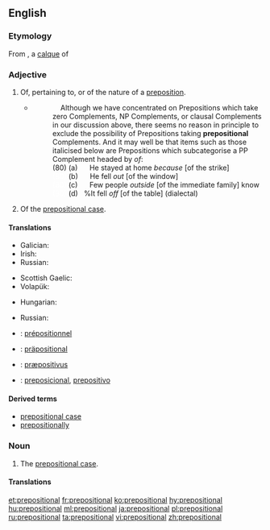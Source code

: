 ==English==

===Etymology===
From {{etyl|la|en}} {{m|la|praepositiō||a setting before, a preposition}}, <!--{{term|pre-}}, from {{etyl|la|en}} {{term/t|la|prae|præ-|before}}; + {{term|position}}, from {{etyl|fro|en}} {{term|position|lang=fro}}, from Latin {{term/t|la|positiō||placing, putting}}, from ''posit-'', past participle of {{term|ponere}} (to lay, put, place, set), from Proto-Indo-European *''po-s(i)nere'', from *''apo-'' (off, away) + *''sinere''' (to leave, to let); + adjective suffix {{term|-al}} from Latin {{term|-alis}}.-->a [[calque]] of {{etyl|grc|en}} {{term|πρόθεσις|lang=grc||tr=prothesis|a setting before, preposition (grammar)}} {{suffix||al}}

===Adjective===
{{en-adj|-}}

# Of, pertaining to, or of the nature of a [[preposition]].
#* {{quote-book|year=1988|author=Andrew Radford|title=Transformational grammar: a first course|location=Cambridge, UK|publisher=Cambridge University Press|page=364|chapter=7}}
#*: &nbsp;&nbsp;&nbsp;&nbsp;Although we have concentrated on Prepositions which take zero Complements, NP Complements, or clausal Complements in our discussion above, there seems no reason in principle to exclude the possibility of Prepositions taking '''prepositional''' Complements. And it may well be that items such as those italicised below are Prepositions which subcategorise a PP Complement headed by ''of'':<br> (80) (a) &nbsp;&nbsp;&nbsp;&nbsp; He stayed at home ''because'' [of the strike]<br> <font color=white>(80)</font> (b) &nbsp;&nbsp;&nbsp;&nbsp; He fell ''out'' [of the window]<br> <font color=white>(80)</font> (c) &nbsp;&nbsp;&nbsp;&nbsp; Few people ''outside'' [of the immediate family] know<br> <font color=white>(80)</font> (d) &nbsp;&nbsp;%It fell ''off'' [of the table] (dialectal)
# {{context|grammar|lang=en}} Of the [[prepositional case]].

====Translations====
{{trans-top|of, pertaining to, or of the nature of a preposition}}
* Galician: {{t|gl|preposicional}}
* Irish: {{t|ga|réamhfhoclach}}
* Russian: {{t+|ru|предложный|tr=pr'edlóžnyj}}
{{trans-mid}}
* Scottish Gaelic: {{t|gd|roimhearach}}
* Volapük: {{t|vo|präpodik}}
{{trans-bottom}}

{{trans-top|of the prepositional case}}
* Hungarian: {{t|hu|elöljárós}}
{{trans-mid}}
* Russian: {{t+|ru|предложный|tr=pr'edlóžnyj}}
{{trans-bottom}}

{{checktrans-top}}
* {{ttbc|fr}}: [[prépositionnel]]
* {{ttbc|de}}: [[präpositional]]
{{trans-mid}}
* {{ttbc|la}}: [[præpositivus]]
* {{ttbc|es}}: [[preposicional]], [[prepositivo]]
{{trans-bottom}}

====Derived terms====
* [[prepositional case]]
* [[prepositionally]]

===Noun===
{{en-noun}}

# {{context|grammar|lang=en}} The [[prepositional case]].

====Translations====
{{trans-see|the prepositional case|prepositional case}}

[[et:prepositional]]
[[fr:prepositional]]
[[ko:prepositional]]
[[hy:prepositional]]
[[hu:prepositional]]
[[ml:prepositional]]
[[ja:prepositional]]
[[pl:prepositional]]
[[ru:prepositional]]
[[ta:prepositional]]
[[vi:prepositional]]
[[zh:prepositional]]